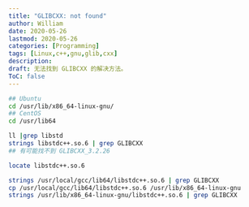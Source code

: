 ```yaml
---
title: "GLIBCXX: not found"
author: William
date: 2020-05-26
lastmod: 2020-05-26
categories: [Programming]
tags: [Linux,c++,gnu,glib,cxx]
description: 
draft: 无法找到 GLIBCXX 的解决方法。
ToC: false
---
```




```bash
## Ubuntu
cd /usr/lib/x86_64-linux-gnu/
## CentOS
cd /usr/lib64

ll |grep libstd
strings libstdc++.so.6 | grep GLIBCXX
## 有可能找不到 GLIBCXX_3.2.26

locate libstdc++.so.6

strings /usr/local/gcc/lib64/libstdc++.so.6 | grep GLIBCXX
cp /usr/local/gcc/lib64/libstdc++.so.6 /usr/lib/x86_64-linux-gnu
strings /usr/lib/x86_64-linux-gnu/libstdc++.so.6 | grep GLIBCXX
```



